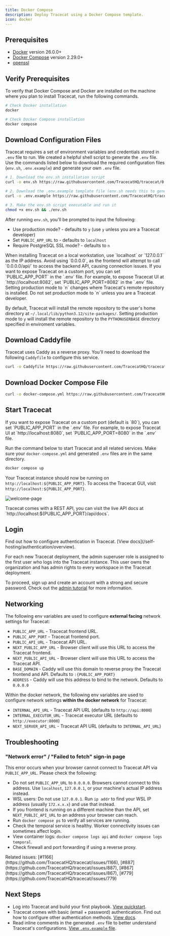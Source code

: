 ```yaml
---
title: Docker Compose
description: Deploy Tracecat using a Docker Compose template.
icon: docker
---
```



<DeploymentNote />

<BasicAuthWarning />

## Prerequisites

- [Docker](https://docs.docker.com/engine/install/) version 26.0.0+
- [Docker Compose](https://docs.docker.com/compose/install/) version 2.29.0+
- [openssl](https://www.openssl.org/source/)

## Verify Prerequisites

To verify that Docker Compose and Docker are installed on the machine where you plan to install Tracecat, run the following commands.

```bash
# Check Docker installation
docker

# Check Docker Compose installation
docker compose
```

## Download Configuration Files

<PublicUrlNote />

Tracecat requires a set of environment variables and credentials stored in `.env` file to run.
We created a helpful shell script to generate the `.env` file.
Use the commands listed below to download the required configuration files
(`env.sh`, `.env.example`) and generate your own `.env` file.

```bash
# 1. Download the env.sh installation script
curl -o env.sh https://raw.githubusercontent.com/TracecatHQ/tracecat/0.36.6/env.sh

# 2. Download the .env.example template file (env.sh needs this to generate your .env file)
curl -o .env.example https://raw.githubusercontent.com/TracecatHQ/tracecat/0.36.6/.env.example

# 3. Make the env.sh script executable and run it
chmod +x env.sh && ./env.sh
```

After running `env.sh`, you'll be prompted to input the following:

- Use production mode? - defaults to `y` (use `y` unless you are a Tracecat developer)
- Set `PUBLIC_APP_URL` to - defaults to `localhost`
- Require PostgreSQL SSL mode? - defaults to `n`

<Info>
  When installing Tracecat on a local workstation, use `localhost` or `127.0.0.1` as the IP address.
  Avoid using `0.0.0.0`, as the frontend will attempt to call `0.0.0.0/api/` to access the backend API, causing connection issues.
</Info>

<Tip>
  If you want to expose Tracecat on a custom port, you can set `PUBLIC_APP_PORT` in the `.env` file.
  For example, to expose Tracecat UI at `http://localhost:8082`, set `PUBLIC_APP_PORT=8082` in the `.env` file.
</Tip>

<Note>
  Setting production mode to `n` changes where Tracecat's remote repository is installed.
  Do not set production mode to `n` unless you are a Tracecat developer.

  By default, Tracecat will install the remote repository to the user's home directory at `~/.local/lib/python3.12/site-packages/`.
  Setting production mode to `y` will install the remote repository to the `PYTHONUSERBASE` directory specified in enviroment variables.
</Note>

## Download Caddyfile

Tracecat uses Caddy as a reverse proxy.
You'll need to download the following `Caddyfile` to configure this service.

```bash
curl -o Caddyfile https://raw.githubusercontent.com/TracecatHQ/tracecat/0.36.6/Caddyfile
```

## Download Docker Compose File

```bash
curl -o docker-compose.yml https://raw.githubusercontent.com/TracecatHQ/tracecat/0.36.6/docker-compose.yml
```

## Start Tracecat

<Note>
  If you want to expose Tracecat on a custom port (default is `80`), you can set `PUBLIC_APP_PORT` in the `.env` file.
  For example, to expose Tracecat UI at `http://localhost:8080`, set `PUBLIC_APP_PORT=8080` in the `.env` file.
</Note>

Run the command below to start Tracecat and all related services.
Make sure your `docker-compose.yml` and generated `.env` files are in the same directory.

```bash
docker compose up
```

Your Tracecat instance should now be running on `http://localhost:${PUBLIC_APP_PORT}`.
To access the Tracecat GUI, visit `http://localhost:${PUBLIC_APP_PORT}`.

![welcome-page](/img/self-hosting/welcome-page.png)

<Tip>
  Tracecat comes with a REST API, you can visit the live API docs at
  `http://localhost:${PUBLIC_APP_PORT}/api/docs`.
</Tip>

## Login

<Note>
  Find out how to configure authentication in Tracecat. [View
  docs](/self-hosting/authentication/overview).
</Note>

For each new Tracecat deployment, the admin superuser role is assigned to the first user who logs into the Tracecat instance.
This user owns the organization and has admin rights to every workspace in the Tracecat deployment.

To proceed, sign up and create an account with a strong and secure password.
Check out the [admin tutorial](/quickstart/admin) for more information.

## Networking

The following env variables are used to configure **external facing** network settings for Tracecat:

- `PUBLIC_APP_URL` - Tracecat frontend URL.
- `PUBLIC_APP_PORT` - Tracecat frontend port.
- `PUBLIC_API_URL` - Tracecat API URL.
- `NEXT_PUBLIC_APP_URL` - Browser client will use this URL to access the Tracecat frontend.
- `NEXT_PUBLIC_API_URL` - Browser client will use this URL to access the Tracecat API.
- `BASE_DOMAIN` - Caddy will use this domain to reverse proxy the Tracecat frontend and API. Defaults to `:{PUBLIC_APP_PORT}`
- `ADDRESS` - Caddy will use this address to bind to the network. Defaults to `0.0.0.0`

Within the docker network, the following env variables are used to configure network settings **within the docker network** for Tracecat:

- `INTERNAL_API_URL` - Tracecat API URL (defaults to `http://api:8000`)
- `INTERNAL_EXECUTOR_URL` - Tracecat executor URL (defaults to `http://executor:8000`)
- `NEXT_SERVER_API_URL` - Tracecat API URL (defaults to `INTERNAL_API_URL`)

## Troubleshooting

### "Network error" / "Failed to fetch" sign-in page

This error occurs when your browser cannot connect to Tracecat API via `PUBLIC_APP_URL`.
Please check the following:

- Do not set `PUBLIC_APP_URL` to `0.0.0.0`. Browsers cannot connect to this address. Use `localhost`, `127.0.0.1`, or your machine's actual IP address instead.
- WSL users: Do not use `127.0.0.1`. Run `ip addr` to find your WSL IP address (usually `172.x.x.x`) and use that instead.
- If you frontend is running on a different machine than the API, set `NEXT_PUBLIC_API_URL` to an address your browser can reach.
- Run `docker compose ps` to verify all services are running.
- Check the temporal service is healthy. Worker connectivity issues can sometimes affect login.
- View container logs: `docker compose logs api` and `docker compose logs temporal`.
- Check firewall and port forwarding if using a reverse proxy.

<Note>
  Related issues: [#1166](https://github.com/TracecatHQ/tracecat/issues/1166), [#887](https://github.com/TracecatHQ/tracecat/issues/887), [#867](https://github.com/TracecatHQ/tracecat/issues/867), [#779](https://github.com/TracecatHQ/tracecat/issues/779)
</Note>

## Next Steps
- Log into Tracecat and build your first playbook. [View quickstart](/quickstart).
- Tracecat comes with basic (email + password) authentication. Find out how to configure other authentication methods. [View docs](/self-hosting/authentication/overview).
- Read inline comments in the generated `.env` file to better understand Tracecat's configurations. [View `.env.example` file](https://github.com/TracecatHQ/tracecat/blob/0.36.6/.env.example).
